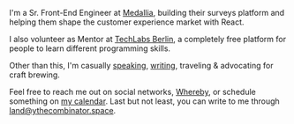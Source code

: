 I'm a Sr. Front-End Engineer at [Medallia](https://www.medallia.com/), building their surveys platform and helping them shape the customer experience market with React.

I also volunteer as Mentor at [TechLabs Berlin](https://techlabs.org/), a completely free platform for people to learn different programming skills.

Other than this, I'm casually [speaking](/talks), [writing](/posts), traveling & advocating for craft brewing.

Feel free to reach me out on social networks, [Whereby](https://whereby.com/ythecombinator), or schedule something on [my calendar](https://calendly.com/ythecombinator). Last but not least, you can write to me through [land@ythecombinator.space](mailto:land@ythecombinator.space).
